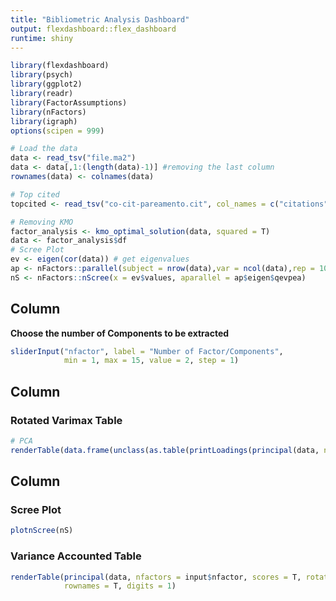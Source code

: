 ```yaml
---
title: "Bibliometric Analysis Dashboard"
output: flexdashboard::flex_dashboard
runtime: shiny
---
```


```r
library(flexdashboard)
library(psych)
library(ggplot2)
library(readr)
library(FactorAssumptions)
library(nFactors)
library(igraph)
options(scipen = 999)

# Load the data
data <- read_tsv("file.ma2")
data <- data[,1:(length(data)-1)] #removing the last column
rownames(data) <- colnames(data)

# Top cited
topcited <- read_tsv("co-cit-pareamento.cit", col_names = c("citations", "document"), col_types = "ic")

# Removing KMO
factor_analysis <- kmo_optimal_solution(data, squared = T)
data <- factor_analysis$df
# Scree Plot
ev <- eigen(cor(data)) # get eigenvalues
ap <- nFactors::parallel(subject = nrow(data),var = ncol(data),rep = 1000, quantile = 0.05)
nS <- nFactors::nScree(x = ev$values, aparallel = ap$eigen$qevpea)
```

Column {.sidebar}
-----------------------------------------------------------------------

**Choose the number of Components to be extracted**

```r
sliderInput("nfactor", label = "Number of Factor/Components",
            min = 1, max = 15, value = 2, step = 1)
```

Column {data-width=600}
-----------------------------------------------------------------------

### Rotated Varimax Table

```r
# PCA
renderTable(data.frame(unclass(as.table(printLoadings(principal(data, nfactors = input$nfactor, scores = T, rotate = "varimax")$loadings)))),rownames = T, digits = 3)
```

Column {data-width=400}
-----------------------------------------------------------------------

### Scree Plot

```r
plotnScree(nS)
```

### Variance Accounted Table

```r
renderTable(principal(data, nfactors = input$nfactor, scores = T, rotate = "varimax")$Vaccounted,
            rownames = T, digits = 1)
```

